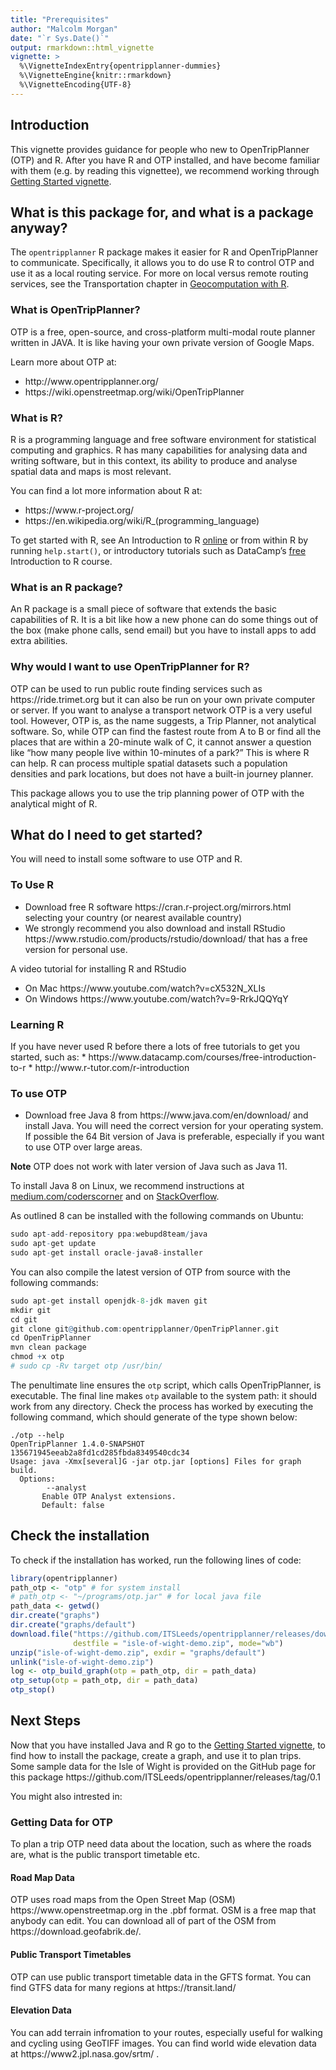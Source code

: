 ```yaml
---
title: "Prerequisites"
author: "Malcolm Morgan"
date: "`r Sys.Date()`"
output: rmarkdown::html_vignette
vignette: >
  %\VignetteIndexEntry{opentripplanner-dummies}
  %\VignetteEngine{knitr::rmarkdown}
  %\VignetteEncoding{UTF-8}
---
```



## Introduction

This vignette provides guidance for people who new to OpenTripPlanner (OTP) and R.
After you have R and OTP installed, and have become familiar with them (e.g. by reading this vignettee), we recommend working through [Getting Started vignette](https://itsleeds.github.io/opentripplanner/articles/opentripplanner.html).

## What is this package for, and what is a package anyway?

The `opentripplanner` R package makes it easier for R and OpenTripPlanner to communicate.
Specifically, it allows you to do use R to control OTP and use it as a local routing service.
For more on local versus remote routing services, see the Transportation chapter in [Geocomputation with R](https://geocompr.robinlovelace.net/transport.html).

### What is OpenTripPlanner?

OTP is a free, open-source, and cross-platform multi-modal route planner written in JAVA.  It is like having your own private version of Google Maps.

Learn more about OTP at:

* http://www.opentripplanner.org/
* https://wiki.openstreetmap.org/wiki/OpenTripPlanner

### What is R?

R is a programming language and free software environment for statistical computing and graphics.  R has many capabilities for analysing data and writing software, but in this context, its ability to produce and analyse spatial data and maps is most relevant.

You can find a lot more information about R at:

* https://www.r-project.org/ 
* https://en.wikipedia.org/wiki/R_(programming_language) 

To get started with R, see An Introduction to R [online](https://cran.r-project.org/doc/manuals/r-release/R-intro.pdf) or from within R by running `help.start()`, or introductory tutorials such as DataCamp's [free](https://www.datacamp.com/courses/free-introduction-to-r) Introduction to R course.

### What is an R package?

An R package is a small piece of software that extends the basic capabilities of R. It is a bit like how a new phone can do some things out of the box (make phone calls, send email) but you have to install apps to add extra abilities.

### Why would I want to use OpenTripPlanner for R?

OTP can be used to run public route finding services such as https://ride.trimet.org but it can also be run on your own private computer or server. If you want to analyse a transport network OTP is a very useful tool. However, OTP is, as the name suggests, a Trip Planner, not analytical software.  So, while OTP can find the fastest route from A to B or find all the places that are within a 20-minute walk of C, it cannot answer a question like “how many people live within 10-minutes of a park?”  This is where R can help.  R can process multiple spatial datasets such a population densities and park locations, but does not have a built-in journey planner. 

This package allows you to use the trip planning power of OTP with the analytical might of R.

## What do I need to get started?

You will need to install some software to use OTP and R.

### To Use R

* Download free R software https://cran.r-project.org/mirrors.html selecting your country (or nearest available country)
* We strongly recommend you also download and install RStudio https://www.rstudio.com/products/rstudio/download/ that has a free version for personal use.

A video tutorial for installing R and RStudio 

* On Mac https://www.youtube.com/watch?v=cX532N_XLIs 
* On Windows https://www.youtube.com/watch?v=9-RrkJQQYqY 

### Learning R

If you have never used R before there a lots of free tutorials to get you started, such as:
* https://www.datacamp.com/courses/free-introduction-to-r
* http://www.r-tutor.com/r-introduction


### To use OTP

* Download free Java 8 from https://www.java.com/en/download/ and install Java. You will need the correct version for your operating system. If possible the 64 Bit version of Java is preferable, especially if you want to use OTP over large areas.

**Note** OTP does not work with later version of Java such as Java 11.

To install Java 8 on Linux, we recommend instructions at [medium.com/coderscorner](https://medium.com/coderscorner/installing-oracle-java-8-in-ubuntu-16-10-845507b13343) and on [StackOverflow](https://askubuntu.com/questions/740757/switch-between-multiple-java-versions).

As outlined  8 can be installed with the following commands on Ubuntu:

```r
sudo apt-add-repository ppa:webupd8team/java
sudo apt-get update
sudo apt-get install oracle-java8-installer
```

You can also compile the latest version of OTP from source with the following commands:

```r
sudo apt-get install openjdk-8-jdk maven git
mkdir git
cd git
git clone git@github.com:opentripplanner/OpenTripPlanner.git
cd OpenTripPlanner
mvn clean package
chmod +x otp
# sudo cp -Rv target otp /usr/bin/
```

The penultimate line ensures the `otp` script, which calls OpenTripPlanner, is executable.
The final line makes `otp` available to the system path: it should work from any directory.
Check the process has worked by executing the following command, which should generate of the type shown below:

```
./otp --help
OpenTripPlanner 1.4.0-SNAPSHOT 135671945eeab2a8fd1cd285fbda8349540cdc34
Usage: java -Xmx[several]G -jar otp.jar [options] Files for graph build.
  Options:
        --analyst
       Enable OTP Analyst extensions.
       Default: false
```


## Check the installation

To check if the installation has worked, run the following lines of code:

```r
library(opentripplanner)
path_otp <- "otp" # for system install
# path_otp <- "~/programs/otp.jar" # for local java file
path_data <- getwd()
dir.create("graphs")
dir.create("graphs/default")
download.file("https://github.com/ITSLeeds/opentripplanner/releases/download/0.1/isle-of-wight-demo.zip", 
              destfile = "isle-of-wight-demo.zip", mode="wb")
unzip("isle-of-wight-demo.zip", exdir = "graphs/default")
unlink("isle-of-wight-demo.zip")
log <- otp_build_graph(otp = path_otp, dir = path_data) 
otp_setup(otp = path_otp, dir = path_data)
otp_stop()
```


## Next Steps

Now that you have installed Java and R go to the [Getting Started vignette](https://itsleeds.github.io/opentripplanner/articles/opentripplanner.html), to find how to install the package, create a graph, and use it to plan trips. 
Some sample data for the Isle of Wight is provided on the GitHub page for this package https://github.com/ITSLeeds/opentripplanner/releases/tag/0.1

You might also intrested in:

### Getting Data for OTP

To plan a trip OTP need data about the location, such as where the roads are, what is the public transport timetable etc.

#### Road Map Data

OTP uses road maps from the Open Street Map (OSM) https://www.openstreetmap.org in the .pbf format. OSM is a free map that anybody can edit. You can download all of part of the OSM from https://download.geofabrik.de/.

#### Public Transport Timetables

OTP can use public transport timetable data in the GFTS format. You can find GTFS data for many regions at https://transit.land/ 

#### Elevation Data

You can add terrain infromation to your routes, especially useful for walking and cycling using GeoTIFF images. You can find world wide elevation data at https://www2.jpl.nasa.gov/srtm/ .
